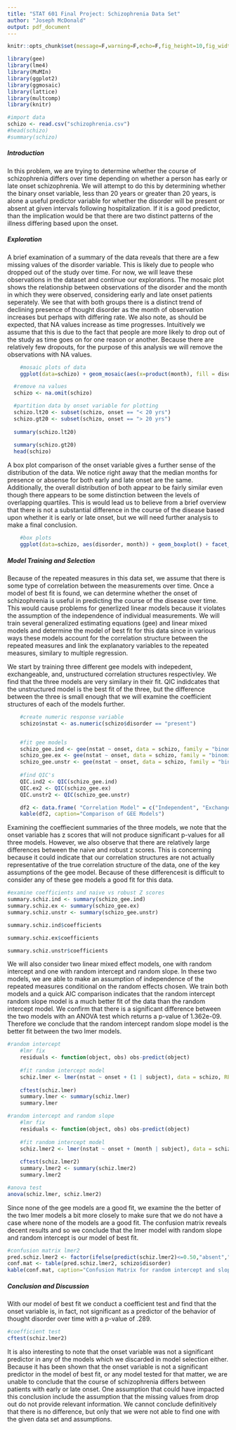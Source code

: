 ---
title: "STAT 601 Final Project: Schizophrenia Data Set"
author: "Joseph McDonald"
output: pdf_document
---

```{r setup, include=FALSE}
knitr::opts_chunk$set(message=F,warning=F,echo=F,fig_height=10,fig_width=7,cache = F)
```

```{r}
library(gee)
library(lme4)
library(MuMIn)
library(ggplot2)
library(ggmosaic)
library(lattice)
library(multcomp)
library(knitr)
```

```{r, include=FALSE}
#import data
schizo <- read.csv("schizophrenia.csv")
#head(schizo)
#summary(schizo)
```

##### Introduction

In this problem, we are trying to determine whether the course of schizophrenia differs over time depending on whether a person has early or late onset schizophrenia. We will attempt to do this by determining whether the binary onset variable, less than 20 years or greater than 20 years, is alone a useful predictor variable for whether the disorder will be present or absent at given intervals following hospitalization. If it is a good predictor, than the implication would be that there are two distinct patterns of the illness differing based upon the onset.

##### Exploration

A brief examination of a summary of the data reveals that there are a few missing values of the disorder variable. This is likely due to people who dropped out of the study over time. For now, we will leave these observations in the dataset and continue our explorations. The mosaic plot shows the relationship between observations of the disorder and the month in which they were observed, considering early and late onset patients seperately. We see that with both groups there is a distinct trend of declining presence of thought disorder as the month of observation increases but perhaps with differing rate. We also note, as should be expected, that NA values increase as time progresses. Intuitively we assume that this is due to the fact that people are more likely to drop out of the study as time goes on for one reason or another. Because there are relatively few dropouts, for the purpose of this analysis we will remove the observations with NA values.

```{r, fig.width = 10}
    #mosaic plots of data
    ggplot(data=schizo) + geom_mosaic(aes(x=product(month), fill = disorder)) +ggtitle("Mosais Plot of Onset Explained by Month of Observation and Disorder") + xlab("Month") + facet_grid(onset ~ month) + theme(axis.text.x=element_blank(), axis.ticks.x=element_blank(), axis.title.y=element_blank())
```

```{r, include=FALSE}
  #remove na values
  schizo <- na.omit(schizo)

  #partition data by onset variable for plotting
  schizo.lt20 <- subset(schizo, onset == "< 20 yrs")
  schizo.gt20 <- subset(schizo, onset == "> 20 yrs")
    
  summary(schizo.lt20)
    
  summary(schizo.gt20)
  head(schizo)
```

A box plot comparison of the onset variable gives a further sense of the distribution of the data. We notice right away that the median months for presence or absense for both early and late onset are the same. Additionally, the overall distribution of both appear to be fairly similar even though there appears to be some distinction between the levels of overlapping quartiles. This is would lead us to believe from a brief overview that there is not a substantial difference in the course of the disease based upon whether it is early or late onset, but we will need further analysis to make a final conclusion. 

```{r}
    #box plots
    ggplot(data=schizo, aes(disorder, month)) + geom_boxplot() + facet_grid(~onset) +ggtitle("Boxplot of Disorder by Month")
```

##### Model Training and Selection

Because of the repeated measures in this data set, we assume that there is some type of correlation between the measurements over time. Once a model of best fit is found, we can determine whether the onset of schizophrenia is useful in predicting the course of the disease over time. This would cause problems for generlized linear models because it violates the assumption of the independence of individual measurements. We will train several generalized estimating equations (gee) and linear mixed models and determine the model of best fit for this data since in various ways these models account for the correlation structure between the repeated measures and link the explanatory variables to the repeated measures, similary to multiple regression. 

We start by training three different gee models with indepedent, exchangeable, and, unstructured correlation structures respectivley. We find that the three models are very similary in their fit. QIC indidcates that the unstructured model is the best fit of the three, but the difference between the three is small enough that we will examine the coefficient structures of each of the models further. 

```{r, include=FALSE}
    #create numeric response variable
    schizo$nstat <- as.numeric(schizo$disorder == "present")


    #fit gee models
    schizo_gee.ind <- gee(nstat ~ onset, data = schizo, family = "binomial", id = subject, corstr = "independence", scale.fix = TRUE, scale.value = 1)
    schizo_gee.ex <- gee(nstat ~ onset, data = schizo, family = "binomial", id = subject, corstr = "exchangeable", scale.fix = TRUE, scale.value = 1)
    schizo_gee.unstr <- gee(nstat ~ onset, data = schizo, family = "binomial", id = subject, corstr = "unstructured", scale.fix = TRUE, scale.value = 1)
    
    #find QIC's
    QIC.ind2 <- QIC(schizo_gee.ind)
    QIC.ex2 <- QIC(schizo_gee.ex)
    QIC.unstr2 <- QIC(schizo_gee.unstr)
```
    
```{r, }        
    df2 <- data.frame( "Correlation Model" = c("Independent", "Exchangeable", "Unstructured"), "QIC" = c(QIC.ind2, QIC.ex2, QIC.unstr2))
    kable(df2, caption="Comparison of GEE Models")
```

Examining the coeffiecient summaries of the three models, we note that the onset variable has z scores that will not produce significant p-values for all three models. However, we also observe that there are relatively large differences between the naive and robust z scores. This is concerning because it could indicate that our correlation structures are not actually representative of the true correlation structure of the data, one of the key assumptions of the gee model. Because of these differencesit is difficult to consider any of these gee models a good fit for this data.  

```{r}
#examine coefficients and naive vs robust Z scores
summary.schiz.ind <- summary(schizo_gee.ind)
summary.schiz.ex <- summary(schizo_gee.ex)
summary.schiz.unstr <- summary(schizo_gee.unstr)
```


```{r, include=FALSE}
summary.schiz.ind$coefficients
``` 


```{r, include=FALSE}
summary.schiz.ex$coefficients
```

```{r, include=FALSE}    
summary.schiz.unstr$coefficients
```


We will also consider two linear mixed effect models, one with random intercept and one with random intercept and random slope. In these two models, we are able to make an assumption of independence of the repeated measures conditional on the random effects chosen. We train both models and a quick AIC comparison indicates that the random intercept random slope model is a much better fit of the data than the random intercept model. We confirm that there is a significant difference between the two models with an ANOVA test which returns a p-value of 1.362e-09. Therefore we conclude that the random intercept random slope model is the better fit between the two lmer models.

```{r, include=FALSE}
#random intercept
    #lmr fix
    residuals <- function(object, obs) obs-predict(object)
    
    #fit random intercept model
    schiz.lmer <- lmer(nstat ~ onset + (1 | subject), data = schizo, REML = FALSE, na.action = na.omit)
    
    cftest(schiz.lmer)
    summary.lmer <- summary(schiz.lmer)
    summary.lmer
```

```{r, include=FALSE}
#random intercept and random slope
    #lmr fix
    residuals <- function(object, obs) obs-predict(object)
    
    #fit random intercept model
    schiz.lmer2 <- lmer(nstat ~ onset + (month | subject), data = schizo, REML = FALSE, na.action = na.omit)
    
    cftest(schiz.lmer2)
    summary.lmer2 <- summary(schiz.lmer2)
    summary.lmer2
```

```{r, include=FALSE}
#anova test
anova(schiz.lmer, schiz.lmer2)
```

Since none of the gee models are a good fit, we examine the the better of the two lmer models a bit more closely to make sure that we do not have a case where none of the models are a good fit. The confusion matrix reveals decent results and so we conclude that the lmer model with random slope and random intercept is our model of best fit.

```{r}
#confusion matrix lmer2
pred.schiz.lmer2 <- factor(ifelse(predict(schiz.lmer2)<=0.50,"absent","present"), levels=c("absent","present"))
conf.mat <- table(pred.schiz.lmer2, schizo$disorder)
kable(conf.mat, caption="Confusion Matrix for random intercept and slope model")
```

##### Conclusion and Discussion

With our model of best fit we conduct a coefficient test and find that the onset variable is, in fact, not significant as a predictor of the behavior of thought disorder over time with a p-value of .289.

```{r}
#coefficient test
cftest(schiz.lmer2)
```

It is also interesting to note that the onset variable was not a significant predictor in any of the models which we discarded in model selection either. Because it has been shown that the onset variable is not a significant predictor in the model of best fit, or any model tested for that matter, we are unable to conclude that the course of schizophrenia differs between patients with early or late onset. One assumption that could have impacted this conclusion include the assumption that the missing values from drop out do not provide relevant information. We cannot conclude definitively that there is no difference, but only that we were not able to find one with the given data set and assumptions.

















